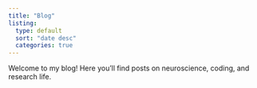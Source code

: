 ```yaml
---
title: "Blog"
listing: 
  type: default
  sort: "date desc"
  categories: true
---
```


Welcome to my blog! Here you’ll find posts on neuroscience, coding, and research life.